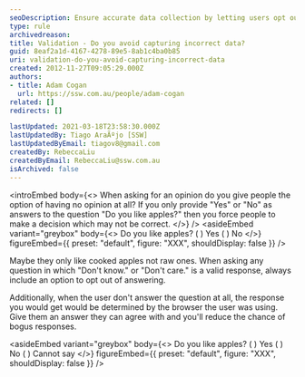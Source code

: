 ```yaml
---
seoDescription: Ensure accurate data collection by letting users opt out of questions they can't answer.
type: rule
archivedreason:
title: Validation - Do you avoid capturing incorrect data?
guid: 8eaf2a1d-4167-4278-89e5-8ab1c4ba0b85
uri: validation-do-you-avoid-capturing-incorrect-data
created: 2012-11-27T09:05:29.000Z
authors:
- title: Adam Cogan
  url: https://ssw.com.au/people/adam-cogan
related: []
redirects: []

lastUpdated: 2021-03-18T23:58:30.000Z
lastUpdatedBy: Tiago AraÃºjo [SSW]
lastUpdatedByEmail: tiagov8@gmail.com
createdBy: RebeccaLiu
createdByEmail: RebeccaLiu@ssw.com.au
isArchived: false
---
```


<introEmbed
  body={<>
When asking for an opinion do you give people the option of having no opinion at all? If you only provide "Yes" or "No" as answers to the question "Do you like apples?" then you force people to make a decision which may not be correct.
  </>}
/>
<asideEmbed
  variant="greybox"
  body={<>
    Do you like apples?
( ) Yes
( ) No
  </>}
  figureEmbed={{
    preset: "default",
    figure: "XXX",
    shouldDisplay: false
  }}
/>

Maybe they only like cooked apples not raw ones. When asking any question in which "Don't know." or "Don't care." is a valid response, always include an option to opt out of answering.

Additionally, when the user don't answer the question at all, the response you would get would be determined by the browser the user was using. Give them an answer they can agree with and you'll reduce the chance of bogus responses.

<asideEmbed
  variant="greybox"
  body={<>
    Do you like apples?
( ) Yes
( ) No
( ) Cannot say
  </>}
  figureEmbed={{
    preset: "default",
    figure: "XXX",
    shouldDisplay: false
  }}
/>
